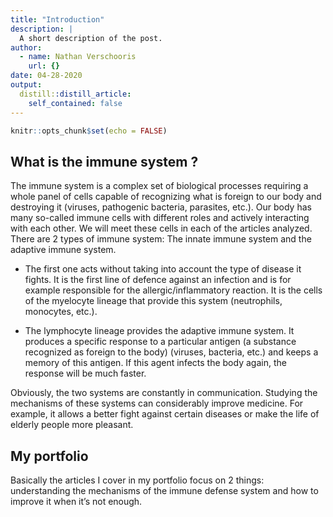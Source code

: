 ```yaml
---
title: "Introduction"
description: |
  A short description of the post.
author:
  - name: Nathan Verschooris
    url: {}
date: 04-28-2020
output:
  distill::distill_article:
    self_contained: false
---
```


```r
knitr::opts_chunk$set(echo = FALSE)
```

## What is the immune system ? 

The immune system is a complex set of biological processes requiring a whole panel of cells capable of recognizing what is foreign to our body and destroying it (viruses, pathogenic bacteria, parasites, etc.). Our body has many so-called immune cells with different roles and actively interacting with each other. We will meet these cells in each of the articles analyzed. There are 2 types of immune system: The innate immune system and the adaptive immune system.

+ The first one acts without taking into account the type of disease it fights. It is the first line of defence against an infection and is for example responsible for the allergic/inflammatory reaction. It is the cells of the myelocyte lineage that provide this system (neutrophils, monocytes, etc.). 

+ The lymphocyte lineage provides the adaptive immune system. It produces a specific response to a particular antigen (a substance recognized as foreign to the body) (viruses, bacteria, etc.) and keeps a memory of this antigen. If this agent infects the body again, the response will be much faster. 

Obviously, the two systems are constantly in communication. Studying the mechanisms of these systems can considerably improve medicine. For example, it allows a better fight against certain diseases or make the life of elderly people more pleasant. 

## My portfolio

Basically the articles I cover in my portfolio focus on 2 things: understanding the mechanisms of the immune defense system and how to improve it when it's not enough. 


